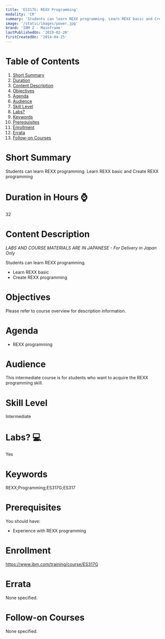 ```yaml
---
title: 'ES317G: REXX Programming'
modality: 'CR'
summary: 'Students can learn REXX programming. Learn REXX basic and Create REXX programming'
image: '/static/images/power.jpg'
brand: 'IBM Z - Mainframe'
lastPublishedOn: '2019-02-20'
firstCreatedOn: '2014-04-25'
---
```

# Table of Contents
1.  [Short Summary](#short-summary)
2.  [Duration](#duration-in-hours-)
3.  [Content Description](#content-description)
4.  [Objectives](#objectives)
5.  [Agenda](#agenda)
6.  [Audience](#audience)
7.  [Skill Level](#skill-level)
8.  [Labs?](#labs-)
9.  [Keywords](#keywords)
10. [Prerequisites](#prerequisites)
11. [Enrollment](#enrollment)
12. [Errata](#errata)
13. [Follow-on Courses](#follow-on-courses)

# Short Summary
Students can learn REXX programming. Learn REXX basic and Create REXX programming

# Duration in Hours ⌚
32

# Content Description
<p><em>LABS AND COURSE MATERIALS ARE IN JAPANESE - For Delivery in Japan Only</em></p>

<p>Students can learn REXX programming.</p>

<ul>
	<li>Learn REXX basic</li>
	<li>Create REXX programming</li>
</ul>

# Objectives
<p>Please refer to course overview for description information.</p>

# Agenda
<ul><li>REXX programming</li></ul>

# Audience
<p>This intermediate course is for students who want to acquire the REXX programming skill.</p>

# Skill Level
Intermediate

# Labs? 💻
Yes

# Keywords
REXX;Programming;ES317G;ES317

# Prerequisites
<p>You should have:</p>

<ul>
	<li>Experience with REXX programming</li>
</ul>

# Enrollment
https://www.ibm.com/training/course/ES317G

# Errata
None specified.

# Follow-on Courses
None specified.

